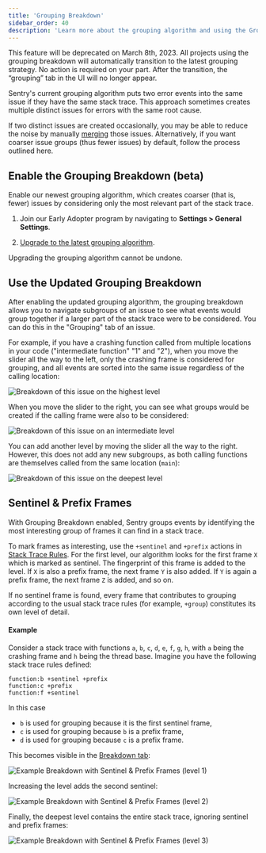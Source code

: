 ```yaml
---
title: 'Grouping Breakdown'
sidebar_order: 40
description: 'Learn more about the grouping algorithm and using the Grouping tab in Issue Details.'
---
```


<Note>
  This feature will be deprecated on March 8th, 2023. All projects using the
  grouping breakdown will automatically transition to the latest grouping
  strategy. No action is required on your part. After the transition, the
  “grouping” tab in the UI will no longer appear.
</Note>

<Include name="early-adopter-note.mdx" />

<Include name="only-error-issues-note.mdx" />

Sentry's current grouping algorithm puts two error events into the same issue if they have the same stack trace. This approach sometimes creates multiple distinct issues for errors with the same root cause.

If two distinct issues are created occasionally, you may be able to reduce the noise by manually [merging](/product/data-management-settings/event-grouping/merging-issues/) those issues. Alternatively, if you want coarser issue groups (thus fewer issues) by default, follow the process outlined here.

## Enable the Grouping Breakdown (beta)

Enable our newest grouping algorithm, which creates coarser (that is, fewer) issues by considering only the most relevant part of the stack trace.

1. Join our Early Adopter program by navigating to **Settings > General Settings**.

1. [Upgrade to the latest grouping algorithm](/product/data-management-settings/event-grouping#grouping-algorithms).

<Alert level="warning" title="Changing the grouping algorithm">

Upgrading the grouping algorithm cannot be undone.

</Alert>

## Use the Updated Grouping Breakdown

After enabling the updated grouping algorithm, the grouping breakdown allows you to navigate subgroups of an issue to see what events would group together if a larger part of the stack trace were to be considered. You can do this in the "Grouping" tab of an issue.

For example, if you have a crashing function called from multiple locations in your code ("intermediate function" "1" and "2"), when you move the slider all the way to the left, only the crashing frame is considered for grouping, and
all events are sorted into the same issue regardless of the calling location:

![Breakdown of this issue on the highest level](breakdown_level_01.png)

When you move the slider to the right, you can see what groups would be created
if the calling frame were also to be considered:

![Breakdown of this issue on an intermediate level](breakdown_level_02.png)

You can add another level by moving the slider all the way to the right. However, this does not add any new subgroups, as both calling functions are themselves called from the same location (`main`):

![Breakdown of this issue on the deepest level](breakdown_level_03.png)

## Sentinel & Prefix Frames

With Grouping Breakdown enabled, Sentry groups events by identifying the most
interesting group of frames it can find in a stack trace.

To mark frames as interesting, use the `+sentinel` and `+prefix` actions in [Stack Trace Rules](/product/data-management-settings/event-grouping/stack-trace-rules). For the first level, our algorithm looks for the first frame `X` which is marked as sentinel. The fingerprint of this frame is added to the level. If `X` is also a prefix frame, the next frame `Y` is also added. If `Y` is again a prefix frame, the next frame `Z` is added, and so on.

If no sentinel frame is found, every frame that contributes to grouping according to the usual
stack trace rules (for example, `+group`) constitutes its own level of detail.

#### Example

Consider a stack trace with functions `a`, `b`, `c`, `d`, `e`, `f`, `g`, `h`, with `a` being the crashing frame
and `h` being the thread base. Imagine you have the following stack trace rules defined:

```discover {tabTitle:Sentinel & Prefix Rules}
function:b +sentinel +prefix
function:c +prefix
function:f +sentinel
```

In this case

- `b` is used for grouping because it is the first sentinel frame,
- `c` is used for grouping because `b` is a prefix frame,
- `d` is used for grouping because `c` is a prefix frame.

This becomes visible in the [Breakdown tab](/product/data-management-settings/event-grouping/grouping-breakdown):

![Example Breakdown with Sentinel & Prefix Frames (level 1)](breakdown_sentinels_level_01.png)

Increasing the level adds the second sentinel:

![Example Breakdown with Sentinel & Prefix Frames (level 2)](breakdown_sentinels_level_02.png)

Finally, the deepest level contains the entire stack trace, ignoring sentinel and prefix frames:

![Example Breakdown with Sentinel & Prefix Frames (level 3)](breakdown_sentinels_level_03.png)
